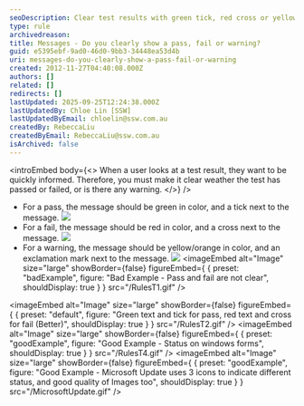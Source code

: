 ```yaml
---
seoDescription: Clear test results with green tick, red cross or yellow/orange exclamation mark for quick feedback.
type: rule
archivedreason:
title: Messages - Do you clearly show a pass, fail or warning?
guid: e5395ebf-9ad0-46d0-9bb3-34448ea53d4b
uri: messages-do-you-clearly-show-a-pass-fail-or-warning
created: 2012-11-27T04:40:08.000Z
authors: []
related: []
redirects: []
lastUpdated: 2025-09-25T12:24:38.000Z
lastUpdatedBy: Chloe Lin [SSW]
lastUpdatedByEmail: chloelin@ssw.com.au
createdBy: RebeccaLiu
createdByEmail: RebeccaLiu@ssw.com.au
isArchived: false
---
```


<introEmbed
  body={<>
When a user looks at a test result, they want to be quickly informed. Therefore, you must make it clear weather the test has passed or failed, or is there any warning.
  </>}
/>
- For a pass, the message should be green in color, and a tick next to the message. ![](/Success-lg.gif)
- For a fail, the message should be red in color, and a cross next to the message. ![](/Fail-lg.gif)
- For a warning, the message should be yellow/orange in color, and an exclamation mark next to the message. ![](/Warning-lg.gif)
<imageEmbed
  alt="Image"
  size="large"
  showBorder={false}
  figureEmbed={ {
    preset: "badExample",
    figure: "Bad Example - Pass and fail are not clear",
    shouldDisplay: true
  } }
  src="/RulesT1.gif"
/>


<imageEmbed
  alt="Image"
  size="large"
  showBorder={false}
  figureEmbed={ {
    preset: "default",
    figure: "Green text and tick for pass, red text and cross for fail (Better)",
    shouldDisplay: true
  } }
  src="/RulesT2.gif"
/>
<imageEmbed
  alt="Image"
  size="large"
  showBorder={false}
  figureEmbed={ {
    preset: "goodExample",
    figure: "Good Example - Status on windows forms",
    shouldDisplay: true
  } }
  src="/RulesT4.gif"
/>
<imageEmbed
  alt="Image"
  size="large"
  showBorder={false}
  figureEmbed={ {
    preset: "goodExample",
    figure: "Good Example - Microsoft Update uses 3 icons to indicate different status, and good quality of Images too",
    shouldDisplay: true
  } }
  src="/MicrosoftUpdate.gif"
/>
